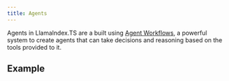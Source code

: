 ```yaml
---
title: Agents
---
```


Agents in LlamaIndex.TS are a built using [Agent Workflows](/docs/llamaindex/modules/agent_workflow), a powerful system to create agents that can take decisions and reasoning based on the tools provided to it. 

## Example


<DynamicCodeBlock lang="ts" code={CodeSource} />
